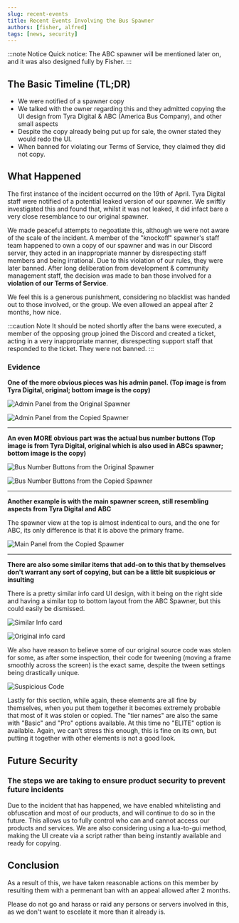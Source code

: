 ```yaml
---
slug: recent-events
title: Recent Events Involving the Bus Spawner
authors: [fisher, alfred]
tags: [news, security]
---
```


:::note Notice
Quick notice: The ABC spawner will be mentioned later on, and it was also designed fully by Fisher.
:::

## The Basic Timeline (TL;DR)

- We were notified of a spawner copy
- We talked with the owner regarding this and they admitted copying the UI design from Tyra Digital & ABC (America Bus Company), and other small aspects
- Despite the copy already being put up for sale, the owner stated they would redo the UI.
- When banned for violating our Terms of Service, they claimed they did not copy.

## What Happened

The first instance of the incident occurred on the 19th of April. Tyra Digital staff were notified of a potential leaked version of our spawner.
We swiftly investigated this and found that, whilst it was not leaked, it did infact bare a very close resemblance to our original spawner.

We made peaceful attempts to negoatiate this, although we were not aware of the scale of the incident.
A member of the "knockoff" spawner's staff team happened to own a copy of our spawner and was in our Discord server, they acted in an inappropriate manner by
disrespecting staff members and being irrational. Due to this violation of our rules, they were later banned.
After long deliberation from development & community management staff, the decision was made to ban those involved for a <strong>violation of our Terms of Service</strong>.

We feel this is a generous punishment, considering no blacklist was handed out to those involved, or the group. We even allowed an appeal after 2 months, how nice.

:::caution Note
It should be noted shortly after the bans were executed, a member of the opposing group joined the Discord and created a ticket, acting in a very inappropriate manner, disrespecting
support staff that responded to the ticket. They were not banned.
:::
### Evidence

**One of the more obvious pieces was his admin panel. (Top image is from Tyra Digital, original; bottom image is the copy)**

![Admin Panel from the Original Spawner](/img/blog/2022-04-21-recent-events/original_admin.png)

![Admin Panel from the Copied Spawner](/img/blog/2022-04-21-recent-events/copy_admin.png)

---

**An even MORE obvious part was the actual bus number buttons (Top image is from Tyra Digital, original which is also used in ABCs spawner; bottom image is the copy)**

![Bus Number Buttons from the Original Spawner](/img/blog/2022-04-21-recent-events/original_bus_numbers.png)

![Bus Number Buttons from the Copied Spawner](/img/blog/2022-04-21-recent-events/copy_bus_numbers.png)

---

**Another example is with the main spawner screen, still resembling aspects from Tyra Digital and ABC**

The spawner view at the top is almost indentical to ours, and the one for ABC, its only difference is that it is above the primary frame.

![Main Panel from the Copied Spawner](/img/blog/2022-04-21-recent-events/copy_spawner.png)

---

**There are also some similar items that add-on to this that by themselves don't warrant any sort of copying, but can be a little bit suspicious or insulting**

There is a pretty similar info card UI design, with it being on the right side and having a similar top to bottom layout from the ABC Spawner, but this could easily be dismissed.

![Similar Info card](/img/blog/2022-04-21-recent-events/copy_spawner.png)

![Original info card](/img/blog/2022-04-21-recent-events/original_info.png)

We also have reason to believe some of our original source code was stolen for some, as after some inspection, their code for tweening (moving a frame smoothly across the screen)
is the exact same, despite the tween settings being drastically unique.

![Suspicious Code](/img/blog/2022-04-21-recent-events/copy_tweencode.png)

Lastly for this section, while again, these elements are all fine by themselves, when you put them together it becomes extremely probable that most of it was stolen or copied.
The "tier names" are also the same with "Basic" and "Pro" options available. At this time no "ELITE" option is available. Again, we can't stress this enough, this is fine on its own,
but putting it together with other elements is not a good look.

## Future Security

### The steps we are taking to ensure product security to prevent future incidents

Due to the incident that has happened, we have enabled whitelisting and obfuscation and most of our products, and will continue to do so in the future.
This allows us to fully control who can and cannot access our products and services.
We are also considering using a lua-to-gui method, making the UI create via a script rather than being instantly available and ready for copying.

## Conclusion

As a result of this, we have taken reasonable actions on this member by resulting them with a permenant ban with an appeal allowed after 2 months.

Please do not go and harass or raid any persons or servers involved in this, as we don't want to escelate it more than it already is.
